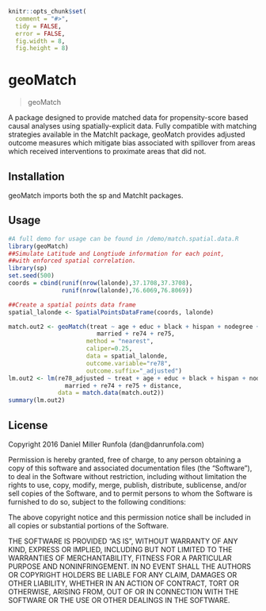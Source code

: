
```r
knitr::opts_chunk$set(
  comment = "#>",
  tidy = FALSE,
  error = FALSE,
  fig.width = 8,
  fig.height = 8)
```

# geoMatch

> geoMatch

A package designed to provide matched data for propensity-score based causal analyses using spatially-explicit data.  Fully compatible with matching strategies available in the MatchIt package, geoMatch provides adjusted outcome measures which mitigate bias associated with spillover from areas which received interventions to proximate areas that did not.

## Installation
geoMatch imports both the sp and MatchIt packages.

## Usage

```r
#A full demo for usage can be found in /demo/match.spatial.data.R
library(geoMatch)
##Simulate Latitude and Longtiude information for each point, 
##with enforced spatial correlation.
library(sp)
set.seed(500)
coords = cbind(runif(nrow(lalonde),37.1708,37.3708), 
               runif(nrow(lalonde),76.6069,76.8069))

##Create a spatial points data frame
spatial_lalonde <- SpatialPointsDataFrame(coords, lalonde)

match.out2 <- geoMatch(treat ~ age + educ + black + hispan + nodegree + 
                         married + re74 + re75, 
                      method = "nearest", 
                      caliper=0.25, 
                      data = spatial_lalonde, 
                      outcome.variable="re78", 
                      outcome.suffix="_adjusted")
lm.out2 <- lm(re78_adjusted ~ treat + age + educ + black + hispan + nodegree + 
                married + re74 + re75 + distance, 
              data = match.data(match.out2))
summary(lm.out2)
```

## License

Copyright 2016 Daniel Miller Runfola (dan@danrunfola.com)

Permission is hereby granted, free of charge, to any person obtaining a copy of this software and associated documentation files (the "Software"), to deal in the Software without restriction, including without limitation the rights to use, copy, modify, merge, publish, distribute, sublicense, and/or sell copies of the Software, and to permit persons to whom the Software is furnished to do so, subject to the following conditions:

The above copyright notice and this permission notice shall be included in all copies or substantial portions of the Software.

THE SOFTWARE IS PROVIDED "AS IS", WITHOUT WARRANTY OF ANY KIND, EXPRESS OR IMPLIED, INCLUDING BUT NOT LIMITED TO THE WARRANTIES OF MERCHANTABILITY, FITNESS FOR A PARTICULAR PURPOSE AND NONINFRINGEMENT. IN NO EVENT SHALL THE AUTHORS OR COPYRIGHT HOLDERS BE LIABLE FOR ANY CLAIM, DAMAGES OR OTHER LIABILITY, WHETHER IN AN ACTION OF CONTRACT, TORT OR OTHERWISE, ARISING FROM, OUT OF OR IN CONNECTION WITH THE SOFTWARE OR THE USE OR OTHER DEALINGS IN THE SOFTWARE.
